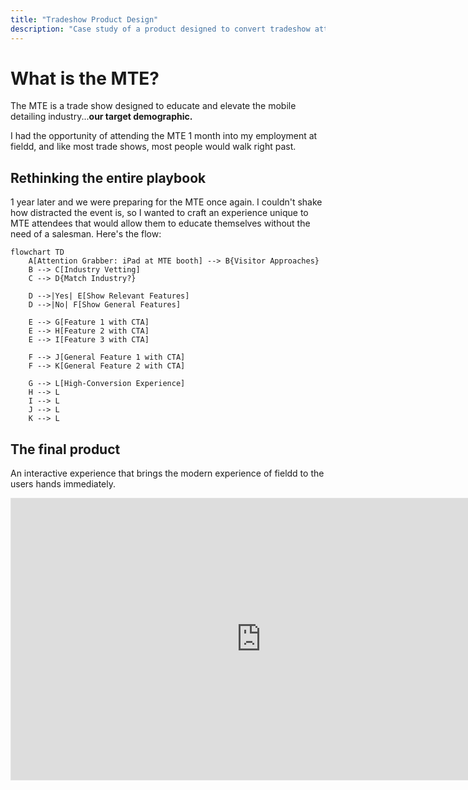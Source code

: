 ```yaml
---
title: "Tradeshow Product Design"
description: "Case study of a product designed to convert tradeshow attendees."
---
```


# What is the MTE?

The MTE is a trade show designed to educate and elevate the mobile detailing industry...**our target demographic.**

I had the opportunity of attending the MTE 1 month into my employment at fieldd, and like most trade shows, most people would walk right past.

## Rethinking the entire playbook

1 year later and we were preparing for the MTE once again. I couldn't shake how distracted the event is, so I wanted to craft an experience unique to MTE attendees that would allow them to educate themselves without the need of a salesman. Here's the flow:

```mermaid
flowchart TD
    A[Attention Grabber: iPad at MTE booth] --> B{Visitor Approaches}
    B --> C[Industry Vetting]
    C --> D{Match Industry?}

    D -->|Yes| E[Show Relevant Features]
    D -->|No| F[Show General Features]

    E --> G[Feature 1 with CTA]
    E --> H[Feature 2 with CTA]
    E --> I[Feature 3 with CTA]

    F --> J[General Feature 1 with CTA]
    F --> K[General Feature 2 with CTA]

    G --> L[High-Conversion Experience]
    H --> L
    I --> L
    J --> L
    K --> L

```

## The final product

An interactive experience that brings the modern experience of fieldd to the users hands immediately. 

<iframe style="border: 1px solid rgba(0, 0, 0, 0.1);" width="800" height="450" src="https://embed.figma.com/proto/Dcd3AvUT6EjH13mg6zLraX/MTE-Presentation-Prototypes?page-id=0%3A1&node-id=61-74&p=f&viewport=280%2C346%2C0.06&scaling=scale-down&content-scaling=fixed&starting-point-node-id=61%3A74&embed-host=share" allowfullscreen />